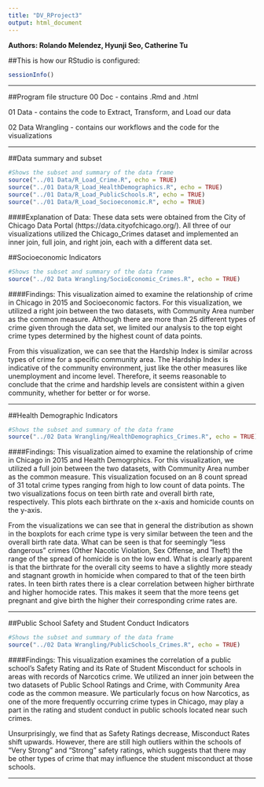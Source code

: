 ```yaml
---
title: "DV_RProject3"
output: html_document
---
```


**Authors: Rolando Melendez, Hyunji Seo, Catherine Tu**

##This is how our RStudio is configured:
```r
sessionInfo()
```
***
##Program file structure
  00 Doc - contains .Rmd and .html 
  
  01 Data - contains the code to Extract, Transform, and Load our data 
  
  02 Data Wrangling - contains our workflows and the code for the visualizations 

***  
##Data summary and subset
```r
#Shows the subset and summary of the data frame
source("../01 Data/R_Load_Crime.R", echo = TRUE)
source("../01 Data/R_Load_HealthDemographics.R", echo = TRUE)
source("../01 Data/R_Load_PublicSchools.R", echo = TRUE)
source("../01 Data/R_Load_Socioeconomic.R", echo = TRUE)
```

####Explanation of Data:
These data sets were obtained from the City of Chicago Data Portal (https://data.cityofchicago.org/). All three of our visualizations utilized the Chicago_Crimes dataset and implemented an inner join, full join, and right join, each with a different data set.

##Socioeconomic Indicators
```r
#Shows the subset and summary of the data frame
source("../02 Data Wrangling/SocioEconomic_Crimes.R", echo = TRUE)
```

####Findings:
This visualization aimed to examine the relationship of crime in Chicago in 2015 and Socioeconomic factors. For this visualization, we utilized a right join between the two datasets, with Community Area number as the common measure. Although there are more than 25 different types of crime given through the data set, we limited our analysis to the top eight crime types determined by the highest count of data points.

From this visualization, we can see that the Hardship Index is similar across types of crime for a specific community area. The Hardship Index is indicative of the community environment, just like the other measures like unemployment and income level. Therefore, it seems reasonable to conclude that the crime and hardship levels are consistent within a given community, whether for better or for worse.

***

##Health Demographic Indicators
```r
#Shows the subset and summary of the data frame
source("../02 Data Wrangling/HealthDemographics_Crimes.R", echo = TRUE)
```

####Findings:
This visualization aimed to examine the relationship of crime in Chicago in 2015 and Health Demogrphics. For this visualization, we utilized a full join between the two datasets, with Community Area number as the common measure. This visualization focused on an 8 count spread of 31 total crime types ranging from high to low count of data points. The two visualizations focus on teen birth rate and overall birth rate, respectively. This plots each birthrate on the x-axis and homicide counts on the y-axis.

From the visualizations we can see that in general the distribution as shown in the boxplots for each crime type is very similar between the teen and the overall birth rate data. What can be seen is that for seemingly "less dangerous" crimes (Other Nacotic Violation, Sex Offense, and Theft) the range of the spread of homicide is on the low end. What is clearly apparent is that the birthrate for the overall city seems to have a slightly more steady and stagnant growth in homicide when compared to that of the teen birth rates. In teen birth rates there is a clear correlation between higher birthrate and higher homocide rates. This makes it seem that the more teens get pregnant and give birth the higher their corresponding crime rates are.

***

##Public School Safety and Student Conduct Indicators
```r
#Shows the subset and summary of the data frame
source("../02 Data Wrangling/PublicSchools_Crimes.R", echo = TRUE)
```

####Findings:
This visualization examines the correlation of a public school's Safety Rating and its Rate of Student Misconduct for schools in areas with records of Narcotics crime. We utilized an inner join between the two datasets of Public School Ratings and Crime, with Community Area code as the common measure. We particularly focus on how Narcotics, as one of the more frequently occurring crime types in Chicago, may play a part in the rating and student conduct in public schools located near such crimes.

Unsurprisingly, we find that as Safety Ratings decrease, Misconduct Rates shift upwards. However, there are still high outliers within the schools of "Very Strong" and "Strong" safety ratings, which suggests that there may be other types of crime that may influence the student misconduct at those schools.

***
